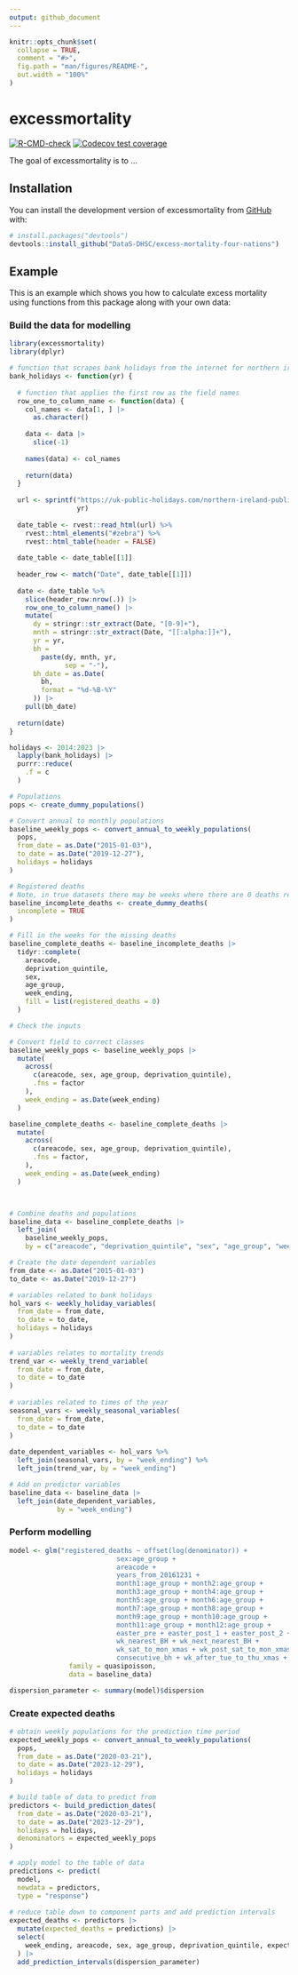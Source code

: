 ```yaml
---
output: github_document
---
```


<!-- README.md is generated from README.Rmd. Please edit that file -->

```r
knitr::opts_chunk$set(
  collapse = TRUE,
  comment = "#>",
  fig.path = "man/figures/README-",
  out.width = "100%"
)
```

# excessmortality

<!-- badges: start -->
[![R-CMD-check](https://github.com/DataS-DHSC/excess-mortality-four-nations/actions/workflows/R-CMD-check.yaml/badge.svg)](https://github.com/DataS-DHSC/excess-mortality-four-nations/actions/workflows/R-CMD-check.yaml)
[![Codecov test coverage](https://codecov.io/gh/DataS-DHSC/excess-mortality-four-nations/branch/master/graph/badge.svg)](https://app.codecov.io/gh/DataS-DHSC/excess-mortality-four-nations?branch=master)
<!-- badges: end -->

The goal of excessmortality is to ...

## Installation

You can install the development version of excessmortality from [GitHub](https://github.com/) with:

``` r
# install.packages("devtools")
devtools::install_github("DataS-DHSC/excess-mortality-four-nations")
```

## Example

This is an example which shows you how to calculate excess mortality using functions from this package along with your own data:

### Build the data for modelling

```r
library(excessmortality)
library(dplyr)

# function that scrapes bank holidays from the internet for northern ireland
bank_holidays <- function(yr) {
  
  # function that applies the first row as the field names
  row_one_to_column_name <- function(data) {
    col_names <- data[1, ] |> 
      as.character()
    
    data <- data |> 
      slice(-1)
    
    names(data) <- col_names
    
    return(data)
  }
  
  url <- sprintf("https://uk-public-holidays.com/northern-ireland-public-holidays-%s/",
                 yr)
  
  date_table <- rvest::read_html(url) %>%
    rvest::html_elements("#zebra") %>%
    rvest::html_table(header = FALSE)
  
  date_table <- date_table[[1]]
  
  header_row <- match("Date", date_table[[1]])
  
  date <- date_table %>% 
    slice(header_row:nrow(.)) |> 
    row_one_to_column_name() |> 
    mutate(
      dy = stringr::str_extract(Date, "[0-9]+"),
      mnth = stringr::str_extract(Date, "[[:alpha:]]+"),
      yr = yr,
      bh = 
        paste(dy, mnth, yr,
              sep = "-"),
      bh_date = as.Date(
        bh,
        format = "%d-%B-%Y"
      )) |> 
    pull(bh_date)
  
  return(date)
}

holidays <- 2014:2023 |> 
  lapply(bank_holidays) |> 
  purrr::reduce(
    .f = c
  )

# Populations
pops <- create_dummy_populations()

# Convert annual to monthly populations
baseline_weekly_pops <- convert_annual_to_weekly_populations(
  pops,
  from_date = as.Date("2015-01-03"),
  to_date = as.Date("2019-12-27"),
  holidays = holidays
)

# Registered deaths
# Note, in true datasets there may be weeks where there are 0 deaths registered for specific age groups, sex, deprivation quintile combinations (eg, incomplete = TRUE in the function below)
baseline_incomplete_deaths <- create_dummy_deaths(
  incomplete = TRUE
)

# Fill in the weeks for the missing deaths
baseline_complete_deaths <- baseline_incomplete_deaths |> 
  tidyr::complete(
    areacode,
    deprivation_quintile,
    sex,
    age_group,
    week_ending,
    fill = list(registered_deaths = 0)
  )

# Check the inputs

# Convert field to correct classes
baseline_weekly_pops <- baseline_weekly_pops |> 
  mutate(
    across(
      c(areacode, sex, age_group, deprivation_quintile),
      .fns = factor
    ),
    week_ending = as.Date(week_ending)
  )

baseline_complete_deaths <- baseline_complete_deaths |> 
  mutate(
    across(
      c(areacode, sex, age_group, deprivation_quintile),
      .fns = factor,
    ),
    week_ending = as.Date(week_ending)
  )



# Combine deaths and populations
baseline_data <- baseline_complete_deaths |> 
  left_join(
    baseline_weekly_pops,
    by = c("areacode", "deprivation_quintile", "sex", "age_group", "week_ending"))

# Create the date dependent variables
from_date <- as.Date("2015-01-03")
to_date <- as.Date("2019-12-27")

# variables related to bank holidays
hol_vars <- weekly_holiday_variables(
  from_date = from_date,
  to_date = to_date,
  holidays = holidays
)
  
# variables relates to mortality trends
trend_var <- weekly_trend_variable(
  from_date = from_date,
  to_date = to_date
)
  
# variables related to times of the year
seasonal_vars <- weekly_seasonal_variables(
  from_date = from_date,
  to_date = to_date
)  
  
date_dependent_variables <- hol_vars %>% 
  left_join(seasonal_vars, by = "week_ending") %>% 
  left_join(trend_var, by = "week_ending")  

# Add on predictor variables
baseline_data <- baseline_data |> 
  left_join(date_dependent_variables,
            by = "week_ending")


```


### Perform modelling

```r
model <- glm("registered_deaths ~ offset(log(denominator)) +
                           sex:age_group +                 
                           areacode +
                           years_from_20161231 +
                           month1:age_group + month2:age_group + 
                           month3:age_group + month4:age_group +
                           month5:age_group + month6:age_group + 
                           month7:age_group + month8:age_group +
                           month9:age_group + month10:age_group + 
                           month11:age_group + month12:age_group +
                           easter_pre + easter_post_1 + easter_post_2 +
                           wk_nearest_BH + wk_next_nearest_BH +
                           wk_sat_to_mon_xmas + wk_post_sat_to_mon_xmas + wk2_post_sat_to_mon_xmas +
                           consecutive_bh + wk_after_tue_to_thu_xmas + wk2_after_tue_to_thu_xmas", 
               family = quasipoisson,
               data = baseline_data)

dispersion_parameter <- summary(model)$dispersion

```

### Create expected deaths

```r
# obtain weekly populations for the prediction time period
expected_weekly_pops <- convert_annual_to_weekly_populations(
  pops,
  from_date = as.Date("2020-03-21"),
  to_date = as.Date("2023-12-29"),
  holidays = holidays
)

# build table of data to predict from
predictors <- build_prediction_dates(
  from_date = as.Date("2020-03-21"),
  to_date = as.Date("2023-12-29"),
  holidays = holidays,
  denominators = expected_weekly_pops
)

# apply model to the table of data
predictions <- predict(
  model, 
  newdata = predictors, 
  type = "response")
  
# reduce table down to component parts and add prediction intervals
expected_deaths <- predictors |> 
  mutate(expected_deaths = predictions) |> 
  select(
    week_ending, areacode, sex, age_group, deprivation_quintile, expected_deaths
  ) |> 
  add_prediction_intervals(dispersion_parameter)
```

